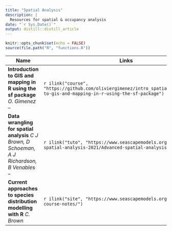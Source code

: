 ```yaml
---
title: "Spatial Analysis"
description: |
  Resources for spatial & occupancy analysis
date: "`r Sys.Date()`"
output: distill::distill_article
---
```

```r
knitr::opts_chunk$set(echo = FALSE)
source(file.path("R", "functions.R"))
```

| Name                                      | Links |
|-------------------------------------------|-------|
|**Introduction to GIS and mapping in R using the sf package** *O. Gimenez* -- |`r ilink("course", "https://github.com/oliviergimenez/intro_spatialR#introduction-to-gis-and-mapping-in-r-using-the-sf-package")`|
|**Data wrangling for spatial analysis** *C J Brown, D Schoeman, A J Richardson, B Venables* --  |`r ilink("tuto", "https://www.seascapemodels.org/Advanced-spatial-analysis-2021/Advanced-spatial-analysis-2021.html")`|
|**Current approaches to species distribution modelling with R** *C. Brown* |`r ilink("site", "https://www.seascapemodels.org/SDM-fish-course-notes/")`|



